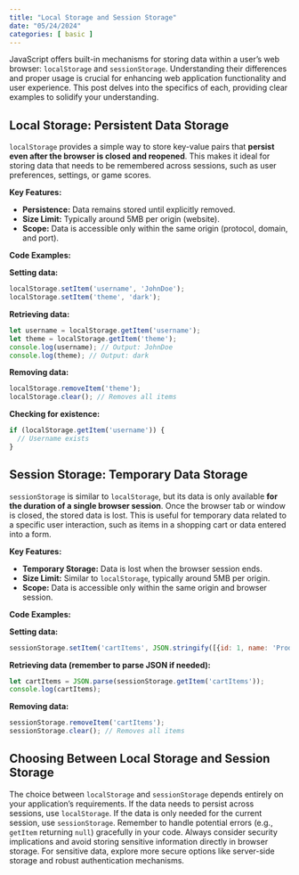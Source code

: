 ```yaml
---
title: "Local Storage and Session Storage"
date: "05/24/2024"
categories: [ basic ]
---
```


JavaScript offers built-in mechanisms for storing data within a user's web browser: `localStorage` and `sessionStorage`.  Understanding their differences and proper usage is crucial for enhancing web application functionality and user experience.  This post delves into the specifics of each, providing clear examples to solidify your understanding.


## Local Storage: Persistent Data Storage

`localStorage` provides a simple way to store key-value pairs that **persist even after the browser is closed and reopened**. This makes it ideal for storing data that needs to be remembered across sessions, such as user preferences, settings, or game scores.

**Key Features:**

* **Persistence:** Data remains stored until explicitly removed.
* **Size Limit:** Typically around 5MB per origin (website).
* **Scope:** Data is accessible only within the same origin (protocol, domain, and port).


**Code Examples:**

**Setting data:**

```javascript
localStorage.setItem('username', 'JohnDoe');
localStorage.setItem('theme', 'dark');
```

**Retrieving data:**

```javascript
let username = localStorage.getItem('username');
let theme = localStorage.getItem('theme');
console.log(username); // Output: JohnDoe
console.log(theme); // Output: dark
```

**Removing data:**

```javascript
localStorage.removeItem('theme');
localStorage.clear(); // Removes all items
```

**Checking for existence:**

```javascript
if (localStorage.getItem('username')) {
  // Username exists
}
```


## Session Storage: Temporary Data Storage

`sessionStorage` is similar to `localStorage`, but its data is only available **for the duration of a single browser session**.  Once the browser tab or window is closed, the stored data is lost.  This is useful for temporary data related to a specific user interaction, such as items in a shopping cart or data entered into a form.

**Key Features:**

* **Temporary Storage:** Data is lost when the browser session ends.
* **Size Limit:** Similar to `localStorage`, typically around 5MB per origin.
* **Scope:** Data is accessible only within the same origin and browser session.

**Code Examples:**

**Setting data:**

```javascript
sessionStorage.setItem('cartItems', JSON.stringify([{id: 1, name: 'Product A'}, {id: 2, name: 'Product B'}]));
```

**Retrieving data (remember to parse JSON if needed):**

```javascript
let cartItems = JSON.parse(sessionStorage.getItem('cartItems'));
console.log(cartItems);
```

**Removing data:**

```javascript
sessionStorage.removeItem('cartItems');
sessionStorage.clear(); // Removes all items
```


## Choosing Between Local Storage and Session Storage

The choice between `localStorage` and `sessionStorage` depends entirely on your application's requirements.  If the data needs to persist across sessions, use `localStorage`. If the data is only needed for the current session, use `sessionStorage`.  Remember to handle potential errors (e.g., `getItem` returning `null`) gracefully in your code.  Always consider security implications and avoid storing sensitive information directly in browser storage.  For sensitive data, explore more secure options like server-side storage and robust authentication mechanisms.


